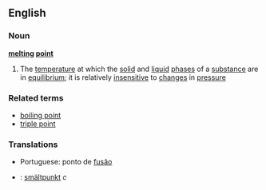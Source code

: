 ==English==
===Noun===
{{wikipedia}}
'''[[melting]] [[point]]'''
#{{physics}} The [[temperature]] at which the [[solid]] and [[liquid]] [[phase]]s of a [[substance]] are in [[equilibrium]]; it is relatively [[insensitive]] to [[change]]s in [[pressure]]

===Related terms===
*[[boiling point]]
*[[triple point]]

===Translations===
*Portuguese: ponto de [[fusão]]
*{{sv}}: [[smältpunkt]] ''c''
